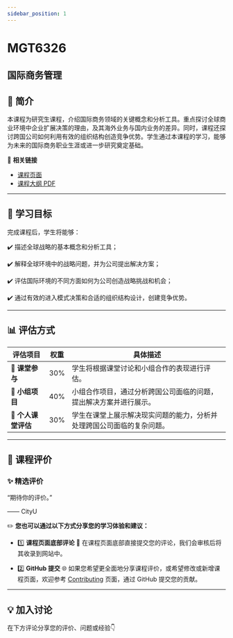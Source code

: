 ```yaml
---
sidebar_position: 1
---
```


# MGT6326
## 国际商务管理

## **📘 简介**
本课程为研究生课程，介绍国际商务领域的关键概念和分析工具。重点探讨全球商业环境中企业扩展决策的理由，及其海外业务与国内业务的差异。同时，课程还探讨跨国公司如何利用有效的组织结构创造竞争优势。学生通过本课程的学习，能够为未来的国际商务职业生涯或进一步研究奠定基础。

🔗 **相关链接**
- [课程页面](https://www.cityu.edu.hk/catalogue/pg/202526/course/MGT6326.htm)
- [课程大纲 PDF](https://www.cityu.edu.hk/catalogue/pg/202526/course/MGT6326.pdf)

---

## **🎯 学习目标**

完成课程后，学生将能够：

✔️ 描述全球战略的基本概念和分析工具；

✔️ 解释全球环境中的战略问题，并为公司提出解决方案；

✔️ 评估国际环境的不同方面如何为公司创造战略挑战和机会；

✔️ 通过有效的进入模式决策和合适的组织结构设计，创建竞争优势。

---

## **📊 评估方式**

| **评估项目**           | **权重** | **具体描述**                                                                                       |
|-----------------------|---------|---------------------------------------------------------------------------------------------------|
| **📄 课堂参与**        | 30%     | 学生将根据课堂讨论和小组合作的表现进行评估。                                                       |
| **📄 小组项目**        | 40%     | 小组合作项目，通过分析跨国公司面临的问题，提出解决方案并进行展示。                               |
| **📄 个人课堂评估**    | 30%     | 学生在课堂上展示解决现实问题的能力，分析并处理跨国公司面临的复杂问题。                           |

---

## **💬 课程评价**

### ✨ **精选评价**
<div className={commentStyles.commentBox}>
    <p className={commentStyles.commentText}>
        “期待你的评价。”
    </p>
    <p className={commentStyles.commentAuthor}>—— CityU</p>
</div>

✏️ **您也可以通过以下方式分享您的学习体验和建议：**

- 1️⃣ **课程页面底部评论**
💬 在课程页面底部直接提交您的评论，我们会审核后将其收录到网站中。

- 2️⃣ **GitHub 提交**
🌐 如果您希望更全面地分享课程评价，或希望修改或新增课程页面，欢迎参考 [Contributing](/contributing) 页面，通过 GitHub 提交您的贡献。


---

## **💡 加入讨论**

在下方评论分享您的评价、问题或经验👇
<Utterances />